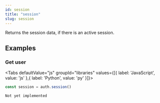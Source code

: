 ```yaml
---
id: session
title: "session"
slug: session
---
```



Returns the session data, if there is an active session.



















## Examples

### Get user



<Tabs
  defaultValue="js"
  groupId="libraries"
  values={[{ label: 'JavaScript', value: 'js' },{ label: 'Python', value: 'py' }]}>

<TabItem value="js">

```js
const session = auth.session()
```


</TabItem>
<TabItem value="py">


```
Not yet implemented
```


</TabItem>

</Tabs>